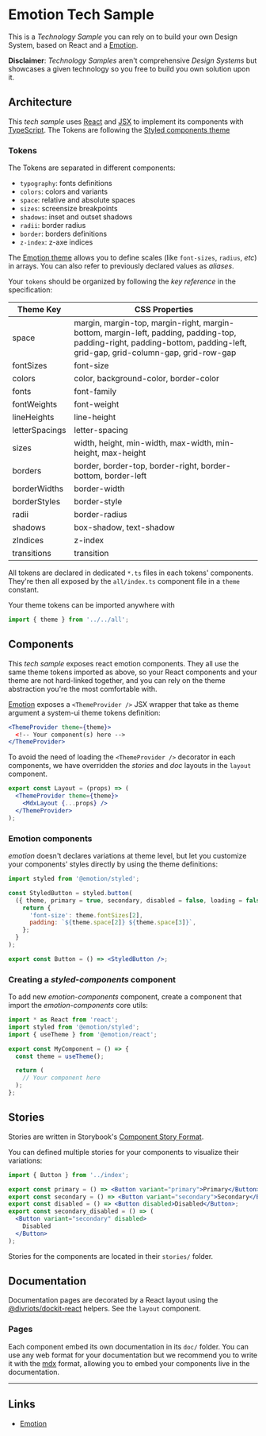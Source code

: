
# Emotion Tech Sample

This is a _Technology Sample_ you can rely on to build your own Design System, based on React and a [Emotion](https://emotion.sh/docs/theming).

**Disclaimer**: _Technology Samples_ aren't comprehensive _Design Systems_ but showcases a given technology so you free to build you own solution upon it.

## Architecture

This _tech sample_ uses [React](https://reactjs.org/) and [JSX](https://reactjs.org/docs/introducing-jsx.html) to implement its components with [TypeScript](https://www.typescriptlang.org/).
The Tokens are following the [Styled components theme](https://styled-components.com/docs/advanced#theming)

### Tokens

The Tokens are separated in different components:

- `typography`: fonts definitions
- `colors`: colors and variants
- `space`: relative and absolute spaces
- `sizes`: screensize breakpoints
- `shadows`: inset and outset shadows
- `radii`: border radius
- `border`: borders definitions
- `z-index`: z-axe indices

The [Emotion theme](https://styled-components.com/docs/advanced#theming) allows you to define scales (like `font-sizes`, `radius`, _etc_) in arrays. You can also refer to previously declared values as _aliases_.

Your `tokens` should be organized by following the _key reference_ in the specification:

| Theme Key      | CSS Properties                                                                                                                                                           |
| -------------- | ------------------------------------------------------------------------------------------------------------------------------------------------------------------------ |
| space          | margin, margin-top, margin-right, margin-bottom, margin-left, padding, padding-top, padding-right, padding-bottom, padding-left, grid-gap, grid-column-gap, grid-row-gap |
| fontSizes      | font-size                                                                                                                                                                |
| colors         | color, background-color, border-color                                                                                                                                    |
| fonts          | font-family                                                                                                                                                              |
| fontWeights    | font-weight                                                                                                                                                              |
| lineHeights    | line-height                                                                                                                                                              |
| letterSpacings | letter-spacing                                                                                                                                                           |
| sizes          | width, height, min-width, max-width, min-height, max-height                                                                                                              |
| borders        | border, border-top, border-right, border-bottom, border-left                                                                                                             |
| borderWidths   | border-width                                                                                                                                                             |
| borderStyles   | border-style                                                                                                                                                             |
| radii          | border-radius                                                                                                                                                            |
| shadows        | box-shadow, text-shadow                                                                                                                                                  |
| zIndices       | z-index                                                                                                                                                                  |
| transitions    | transition                                                                                                                                                               |

All tokens are declared in dedicated `*.ts` files in each tokens' components. They're then all exposed by the `all/index.ts` component file in a `theme` constant.

Your theme tokens can be imported anywhere with

```ts
import { theme } from '../../all';
```

## Components

This _tech sample_ exposes react emotion components. They all use the same theme tokens imported as above, so your React components and your theme are not hard-linked together, and you can rely on the theme abstraction you're the most comfortable with.

[Emotion](https://emotion.sh) exposes a `<ThemeProvider />` JSX wrapper that take as theme argument a system-ui theme tokens definition:

```jsx
<ThemeProvider theme={theme}>
  <!-- Your component(s) here -->
</ThemeProvider>
```

To avoid the need of loading the `<ThemeProvider />` decorator in each components, we have overridden the _stories_ and _doc_ layouts in the `layout` component.

```jsx
export const Layout = (props) => (
  <ThemeProvider theme={theme}>
    <MdxLayout {...props} />
  </ThemeProvider>
);
```

### Emotion components

_emotion_ doesn't declares variations at theme level, but let you customize your components' styles directly by using the theme definitions:

```jsx
import styled from '@emotion/styled';

const StyledButton = styled.button(
  ({ theme, primary = true, secondary, disabled = false, loading = false }) => {
    return {
      'font-size': theme.fontSizes[2],
      padding: `${theme.space[2]} ${theme.space[3]}`,
    };
  }
);

export const Button = () => <StyledButton />;
```

### Creating a _styled-components_ component

To add new _emotion-components_ component, create a component that import the _emotion-components_ core utils:

```jsx
import * as React from 'react';
import styled from '@emotion/styled';
import { useTheme } from '@emotion/react';

export const MyComponent = () => {
  const theme = useTheme();

  return (
    // Your component here
  );
};
```

## Stories

Stories are written in Storybook's [Component Story Format](https://backlight.dev/docs/component-story-format).

You can defined multiple stories for your components to visualize their variations:

```jsx
import { Button } from '../index';

export const primary = () => <Button variant="primary">Primary</Button>;
export const secondary = () => <Button variant="secondary">Secondary</Button>;
export const disabled = () => <Button disabled>Disabled</Button>;
export const secondary_disabled = () => (
  <Button variant="secondary" disabled>
    Disabled
  </Button>
);
```

Stories for the components are located in their `stories/` folder.

## Documentation

Documentation pages are decorated by a React layout using the [@divriots/dockit-react](https://github.com/divriots/dockit-react) helpers. See the `layout` component.

### Pages

Each component embed its own documentation in its `doc/` folder. You can use any web format for your documentation but we recommend you to write it with the [mdx](https://backlight.dev/docs/mdx) format, allowing you to embed your components live in the documentation.

---

## Links

- [Emotion](https://emotion.sh/)
